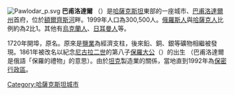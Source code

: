 [[File:Pawlodar_p.svg|right]]
'''巴甫洛達爾''' （{{rtl-lang|kk|Павлодар}}）是[[哈薩克斯坦|哈薩克斯坦]]東部的一座城市、[[巴甫洛達爾州|巴甫洛達爾州]]首府，位於[[額爾齊斯河|額爾齊斯河]]畔。1999年人口為300,500人。[[俄羅斯人|俄羅斯人]]與[[哈薩克人|哈薩克人]]比例約為2比1。其他有[[烏克蘭人|烏克蘭人]]、[[日耳曼人|日耳曼人]]等。

1720年開埠，原名{{lang|ru|Коряковский}}。原來是[[鹽業|鹽業]]為經濟支柱，後來鉛、銅、銀等礦物相繼被發現。1861年被改名以紀念[[尼古拉二世|尼古拉二世]]的第八子[[保羅大公|保羅大公]]（{{lang|ru|Павел Александрович}}）的出生 （巴甫洛達爾是俄語「保羅的禮物」的意思）。由於[[坦克|坦克]]製造業的關係，當地直到1992年為[[保密行政區|保密行政區]]。

{{Authority control}}
[[Category:哈薩克斯坦城市|Category:哈薩克斯坦城市]]
{{DEFAULTSORT: Pavlodar}}